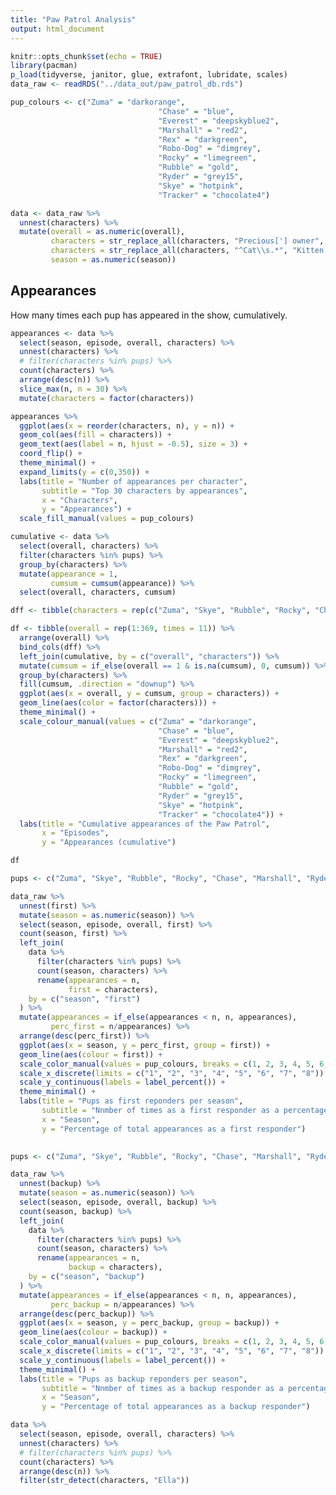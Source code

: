 ```yaml
---
title: "Paw Patrol Analysis"
output: html_document
---
```


```r
knitr::opts_chunk$set(echo = TRUE)
library(pacman)
p_load(tidyverse, janitor, glue, extrafont, lubridate, scales)
data_raw <- readRDS("../data_out/paw_patrol_db.rds")

pup_colours <- c("Zuma" = "darkorange",
                                 "Chase" = "blue",
                                 "Everest" = "deepskyblue2",
                                 "Marshall" = "red2",
                                 "Rex" = "darkgreen",
                                 "Robo-Dog" = "dimgrey",
                                 "Rocky" = "limegreen",
                                 "Rubble" = "gold",
                                 "Ryder" = "grey15",
                                 "Skye" = "hotpink",
                                 "Tracker" = "chocolate4")
```

```r

data <- data_raw %>%
  unnest(characters) %>% 
  mutate(overall = as.numeric(overall),
         characters = str_replace_all(characters, "Precious['] owner", "Katie"),
         characters = str_replace_all(characters, "^Cat\\s.*", "Kitten Catastrophe Crew"),
         season = as.numeric(season))

```

## Appearances

How many times each pup has appeared in the show, cumulatively. 

```r
appearances <- data %>%
  select(season, episode, overall, characters) %>%
  unnest(characters) %>%
  # filter(characters %in% pups) %>%
  count(characters) %>%
  arrange(desc(n)) %>%
  slice_max(n, n = 30) %>%
  mutate(characters = factor(characters))
```
```r
appearances %>% 
  ggplot(aes(x = reorder(characters, n), y = n)) +
  geom_col(aes(fill = characters)) +
  geom_text(aes(label = n, hjust = -0.5), size = 3) +
  coord_flip() +
  theme_minimal() +
  expand_limits(y = c(0,350)) +
  labs(title = "Number of appearances per character",
       subtitle = "Top 30 characters by appearances",
       x = "Characters",
       y = "Appearances") +
  scale_fill_manual(values = pup_colours)
```


```r

cumulative <- data %>% 
  select(overall, characters) %>%
  filter(characters %in% pups) %>%
  group_by(characters) %>% 
  mutate(appearance = 1,
         cumsum = cumsum(appearance)) %>% 
  select(overall, characters, cumsum)

dff <- tibble(characters = rep(c("Zuma", "Skye", "Rubble", "Rocky", "Chase", "Marshall", "Ryder", "Robo-Dog", "Everest", "Tracker", "Rex"), times = 369))

df <- tibble(overall = rep(1:369, times = 11)) %>%
  arrange(overall) %>%
  bind_cols(dff) %>%
  left_join(cumulative, by = c("overall", "characters")) %>%
  mutate(cumsum = if_else(overall == 1 & is.na(cumsum), 0, cumsum)) %>%
  group_by(characters) %>% 
  fill(cumsum, .direction = "downup") %>% 
  ggplot(aes(x = overall, y = cumsum, group = characters)) +
  geom_line(aes(color = factor(characters))) +
  theme_minimal() +
  scale_colour_manual(values = c("Zuma" = "darkorange",
                                 "Chase" = "blue",
                                 "Everest" = "deepskyblue2",
                                 "Marshall" = "red2",
                                 "Rex" = "darkgreen",
                                 "Robo-Dog" = "dimgrey",
                                 "Rocky" = "limegreen",
                                 "Rubble" = "gold",
                                 "Ryder" = "grey15",
                                 "Skye" = "hotpink",
                                 "Tracker" = "chocolate4")) +
  labs(title = "Cumulative appearances of the Paw Patrol",
       x = "Episodes",
       y = "Appearances (cumulative")

df


```

```r

pups <- c("Zuma", "Skye", "Rubble", "Rocky", "Chase", "Marshall", "Ryder", "Robo-Dog", "Everest", "Tracker", "Rex")

data_raw %>%
  unnest(first) %>%
  mutate(season = as.numeric(season)) %>%
  select(season, episode, overall, first) %>%
  count(season, first) %>%
  left_join(
    data %>%
      filter(characters %in% pups) %>%
      count(season, characters) %>%
      rename(appearances = n,
             first = characters),
    by = c("season", "first")
  ) %>%
  mutate(appearances = if_else(appearances < n, n, appearances),
         perc_first = n/appearances) %>% 
  arrange(desc(perc_first)) %>% 
  ggplot(aes(x = season, y = perc_first, group = first)) +
  geom_line(aes(colour = first)) +
  scale_color_manual(values = pup_colours, breaks = c(1, 2, 3, 4, 5, 6, 7, 8)) +
  scale_x_discrete(limits = c("1", "2", "3", "4", "5", "6", "7", "8")) +
  scale_y_continuous(labels = label_percent()) +
  theme_minimal() +
  labs(title = "Pups as first reponders per season",
       subtitle = "Nnmber of times as a first responder as a percentage of total appearances",
       x = "Season",
       y = "Percentage of total appearances as a first responder")
  


```
```r
pups <- c("Zuma", "Skye", "Rubble", "Rocky", "Chase", "Marshall", "Ryder", "Robo-Dog", "Everest", "Tracker", "Rex")

data_raw %>%
  unnest(backup) %>%
  mutate(season = as.numeric(season)) %>%
  select(season, episode, overall, backup) %>%
  count(season, backup) %>%
  left_join(
    data %>%
      filter(characters %in% pups) %>%
      count(season, characters) %>%
      rename(appearances = n,
             backup = characters),
    by = c("season", "backup")
  ) %>%
  mutate(appearances = if_else(appearances < n, n, appearances),
         perc_backup = n/appearances) %>% 
  arrange(desc(perc_backup)) %>% 
  ggplot(aes(x = season, y = perc_backup, group = backup)) +
  geom_line(aes(colour = backup)) +
  scale_color_manual(values = pup_colours, breaks = c(1, 2, 3, 4, 5, 6, 7, 8)) +
  scale_x_discrete(limits = c("1", "2", "3", "4", "5", "6", "7", "8")) +
  scale_y_continuous(labels = label_percent()) +
  theme_minimal() +
  labs(title = "Pups as backup reponders per season",
       subtitle = "Nnmber of times as a backup responder as a percentage of total appearances",
       x = "Season",
       y = "Percentage of total appearances as a backup responder")

```






```r
data %>%
  select(season, episode, overall, characters) %>%
  unnest(characters) %>%
  # filter(characters %in% pups) %>%
  count(characters) %>%
  arrange(desc(n)) %>% 
  filter(str_detect(characters, "Ella"))
```

